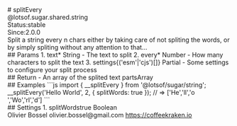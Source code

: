 <div class="docmap-mdx">
# splitEvery
<div class="_namespace">@lotsof.sugar.shared.string</div>
<div class="_metas">
<div class="_status"><span class="_status-label">Status:</span><span class="_status-value -stable">stable</span></div>
<div class="_since"><span class="_since-label">Since:</span><span class="_since-value">2.0.0</span></div>
</div>
<div class="_description">
Split a string every n chars either by taking care of not spliting the words, or by simply spliting without any attention to that...
</div>
<div class="_params">
## Params
1. <span class="_name">text<span class="_required">*</span></span><span class="_default"></span> <span class="_type">String</span>
   - The text to split
2. <span class="_name">every<span class="_required">*</span></span><span class="_default"></span> <span class="_type">Number</span>
   - How many characters to split the text
3. <span class="_name">settings</span><span class="_default">{('esm'|'cjs')[]}</span> <span class="_type">Partial<ISplitEverySettings</span>
   - Some settings to configure your split process
</div>
<div class="_return">
## Return
- <span class="_description">An array of the splited text parts</span><span class="_default"></span><span class="_type">Array</span>
</div>
<div class="_examples">
## Examples
```js
import { __splitEvery } from '@lotsof/sugar/string';
__splitEvery('Hello World', 2, {
   splitWords: true
}); // => ['He','ll','o ','Wo','rl','d']
```
</div>
<div class="_settings">
## Settings
1. <span class="_name">splitWords</span><span class="_default">true</span> <span class="_type">Boolean</span>
</div>
<div class="_author">
<span class="_name">Olivier Bossel</span>
<span class="_email">olivier.bossel@gmail.com</span>
<a href="https://coffeekraken.io" target="_blank" class="_url">https://coffeekraken.io</a>
</div>
</div>